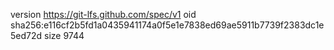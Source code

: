 version https://git-lfs.github.com/spec/v1
oid sha256:e116cf2b5fd1a0435941174a0f5e1e7838ed69ae5911b7739f2383dc1e5ed72d
size 9744
